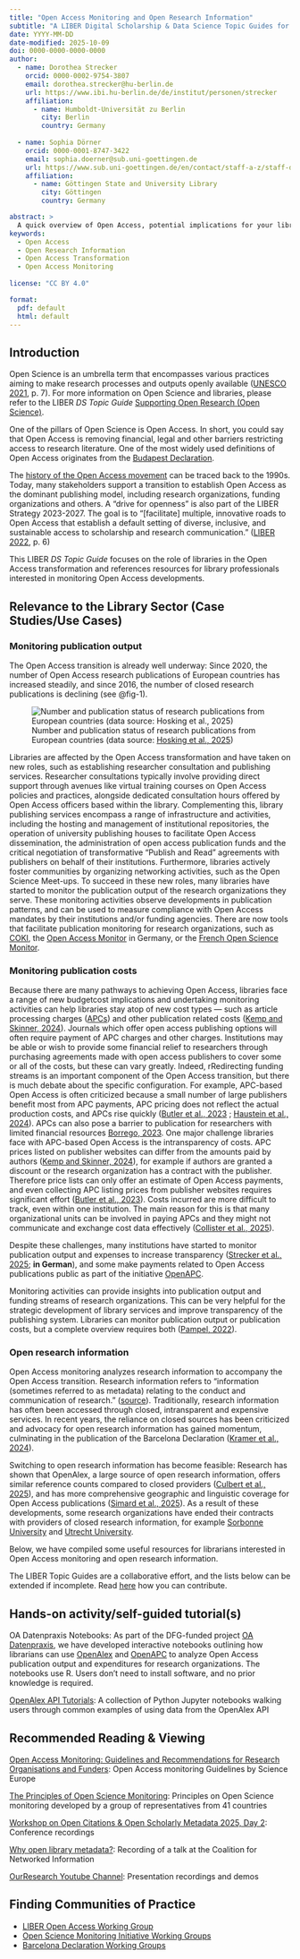 ```yaml
---
title: "Open Access Monitoring and Open Research Information"
subtitle: "A LIBER Digital Scholarship & Data Science Topic Guides for Library Professionals"
date: YYYY-MM-DD
date-modified: 2025-10-09
doi: 0000-0000-0000-0000
author:
  - name: Dorothea Strecker
    orcid: 0000-0002-9754-3807
    email: dorothea.strecker@hu-berlin.de
    url: https://www.ibi.hu-berlin.de/de/institut/personen/strecker
    affiliation: 
      - name: Humboldt-Universität zu Berlin
        city: Berlin
        country: Germany
  
  - name: Sophia Dörner
    orcid: 0000-0001-8747-3422
    email: sophia.doerner@sub.uni-goettingen.de
    url: https://www.sub.uni-goettingen.de/en/contact/staff-a-z/staff-details/person/sophia-doerner/
    affiliation: 
      - name: Göttingen State and University Library
        city: Göttingen
        country: Germany

abstract: >
  A quick overview of Open Access, potential implications for your library, along with some practical advice on how to take steps to monitor the Open Access transformation at your own research organization using open research information.
keywords:
  - Open Access
  - Open Research Information
  - Open Access Transformation
  - Open Access Monitoring
  
license: "CC BY 4.0"

format:
  pdf: default   
  html: default
---
```


## Introduction

Open Science is an umbrella term that encompasses various practices aiming to make research processes and outputs openly available ([UNESCO 2021](https://doi.org/10.54677/MNMH8546), p. 7). For more information on Open Science and libraries, please refer to the LIBER *DS Topic Guide* [Supporting Open Research (Open Science)](https://libereurope.github.io/ds-topic-guides/openresearch.html).

One of the pillars of Open Science is Open Access. In short, you could say that Open Access is removing financial, legal and other barriers restricting access to research literature. One of the most widely used definitions of Open Access originates from the [Budapest Declaration](https://www.budapestopenaccessinitiative.org/read/).

The [history of the Open Access movement](https://open-access.network/en/information/open-access-primers/history-of-the-open-access-movement) can be traced back to the 1990s. Today, many stakeholders support a transition to establish Open Access as the dominant publishing model, including research organizations, funding organizations and others. A “drive for openness” is also part of the LIBER Strategy 2023-2027. The goal is to “[facilitate] multiple, innovative roads to Open Access that establish a default setting of diverse, inclusive, and sustainable access to scholarship and research communication.” ([LIBER 2022](https://libereurope.eu/wp-content/uploads/2022/01/LIBER_STRAT_A5_digital-final-1.pdf), p. 6)

This LIBER *DS Topic Guide* focuses on the role of libraries in the Open Access transformation and references resources for library professionals interested in monitoring Open Access developments.

## Relevance to the Library Sector (Case Studies/Use Cases)

### Monitoring publication output

The Open Access transition is already well underway: Since 2020, the number of Open Access research publications of European countries has increased steadily, and since 2016, the number of closed research publications is declining (see @fig-1).

![Number and publication status of research publications from European countries (data source: [Hosking et al., 2025](https://doi.org/10.5281/zenodo.17083778))](images/oa_europe.png){#fig-1}

Libraries are affected by the Open Access transformation and have taken on new roles, such as establishing researcher consultation and publishing services. Researcher consultations typically involve providing direct support through avenues like virtual training courses on Open Access policies and practices, alongside dedicated consultation hours offered by Open Access officers based within the library. Complementing this, library publishing services encompass a range of infrastructure and activities, including the hosting and management of institutional repositories, the operation of university publishing houses to facilitate Open Access dissemination, the administration of open access publication funds and the critical negotiation of transformative "Publish and Read" agreements with publishers on behalf of their institutions. Furthermore, libraries actively foster communities by organizing networking activities, such as the Open Science Meet-ups. To succeed in these new roles, many libraries have started to monitor the publication output of the research organizations they serve. These monitoring activities observe developments in publication patterns, and can be used to measure compliance with Open Access mandates by their institutions and/or funding agencies. There are now tools that facilitate publication monitoring for research organizations, such as [COKI](https://open.coki.ac/about/), the [Open Access Monitor](https://open-access-monitor.de) in Germany, or the [French Open Science Monitor](https://frenchopensciencemonitor.esr.gouv.fr).

### Monitoring publication costs

Because there are many pathways to achieving Open Access, libraries face a range of new budgetcost implications and undertaking monitoring activities can help libraries stay atop of new cost types --- such as article processing charges ([APCs](https://open-access.network/en/information/glossary#c6264)) and other publication related costs ([Kemp and Skinner, 2024](https://doi.org/10.5281/zenodo.14013060)). Journals which offer open access publishing options will often require payment of APC charges and other charges. Institutions may be able or wish to provide some financial relief to researchers through purchasing agreements made with open access publishers to cover some or all of the costs, but these can vary greatly. Indeed, rRedirecting funding streams is an important component of the Open Access transition, but there is much debate about the specific configuration. For example, APC-based Open Access is often criticized because a small number of large publishers benefit most from APC payments, APC pricing does not reflect the actual production costs, and APCs rise quickly ([Butler et al., 2023](https://doi.org/10.1162/qss_a_00272) ; [Haustein et al., 2024](https://doi.org/10.48550/arXiv.2407.16551)). APCs can also pose a barrier to publication for researchers with limited financial resources [Borrego, 2023](https://doi.org/10.1002/leap.1558). One major challenge libraries face with APC-based Open Access is the intransparency of costs. APC prices listed on publisher websites can differ from the amounts paid by authors ([Kemp and Skinner, 2024](https://doi.org/10.5281/zenodo.14013060)), for example if authors are granted a discount or the research organization has a contract with the publisher. Therefore price lists can only offer an estimate of Open Access payments, and even collecting APC listing prices from publisher websites requires significant effort ([Butler et al., 2023](https://doi.org/10.1162/qss_a_00272)). Costs incurred are more difficult to track, even within one institution. The main reason for this is that many organizational units can be involved in paying APCs and they might not communicate and exchange cost data effectively ([Collister et al., 2025](https://doi.org/10.5281/zenodo.15611424)). 

Despite these challenges, many institutions have started to monitor publication output and expenses to increase transparency ([Strecker et al., 2025](https://doi.org/10.1515/bfp-2025-0008); **in German**), and some make payments related to Open Access publications public as part of the initiative [OpenAPC](https://treemaps.openapc.net/page/about.html).

Monitoring activities can provide insights into publication output and funding streams of research organizations. This can be very helpful for the strategic development of library services and improve transparency of the publishing system. Libraries can monitor publication output or publication costs, but a complete overview requires both ([Pampel, 2022](https://doi.org/10.1629/uksg.576)).

### Open research information

Open Access monitoring analyzes research information to accompany the Open Access transition. Research information refers to “information (sometimes referred to as metadata) relating to the conduct and communication of research.” ([source](https://barcelona-declaration.org/definitions/#research-information)). Traditionally, research information has often been accessed through closed, intransparent and expensive services. In recent years, the reliance on closed sources has been criticized and advocacy for open research information has gained momentum, culminating in the publication of the Barcelona Declaration ([Kramer et al., 2024](https://doi.org/10.5281/zenodo.10958522)).

Switching to open research information has become feasible: Research has shown that OpenAlex, a large source of open research information, offers similar reference counts compared to closed providers ([Culbert et al., 2025](https://doi.org/10.1007/s11192-025-05293-3)), and has more comprehensive geographic and linguistic coverage for Open Access publications ([Simard et al., 2025](https://doi.org/10.1162/qss.a.1)). As a result of these developments, some research organizations have ended their contracts with providers of closed research information, for example [Sorbonne University](https://www.sorbonne-universite.fr/en/news/sorbonne-university-unsubscribes-web-science) and [Utrecht University](https://www.uu.nl/en/news/access-to-web-of-science-will-end-on-1-january-2026).

Below, we have compiled some useful resources for librarians interested in Open Access monitoring and open research information.

The LIBER Topic Guides are a collaborative effort, and the lists below can be extended if incomplete. Read [here](https://libereurope.github.io/ds-topic-guides/contributing.html) how you can contribute.


## Hands-on activity/self-guided tutorial(s) 

OA Datenpraxis Notebooks: As part of the DFG-funded project [OA Datenpraxis](https://oa-datenpraxis.de), we have developed interactive notebooks outlining how librarians can use [OpenAlex](https://oa-datenpraxis.de/OpenAlex.html) and [OpenAPC](https://oa-datenpraxis.de/OpenAPC.html) to analyze Open Access publication output and expenditures for research organizations. The notebooks use R. Users don't need to install software, and no prior knowledge is required.

[OpenAlex API Tutorials](https://github.com/ourresearch/openalex-api-tutorials): A collection of Python Jupyter notebooks walking users through common examples of using data from the OpenAlex API


## Recommended Reading & Viewing

[Open Access Monitoring: Guidelines and Recommendations for Research Organisations and Funders](https://doi.org/10.5281/zenodo.4905554): Open Access monitoring Guidelines by Science Europe

[The Principles of Open Science Monitoring](https://doi.org/10.5281/zenodo.15807481): Principles on Open Science monitoring developed by a group of representatives from 41 countries

[Workshop on Open Citations & Open Scholarly Metadata 2025, Day 2](https://www.youtube.com/watch?v=5_6F1453HGY&list=PLJfoW7ub2AkxzLLaXcpJOt5ccSdG24WH2): Conference recordings

[Why open library metadata?](https://www.cni.org/topics/information-access-retrieval/why-open-library-metadata): Recording of a talk at the Coalition for Networked Information

[OurResearch Youtube Channel](https://www.youtube.com/@OurResearch/videos): Presentation recordings and demos


## Finding Communities of Practice

- [LIBER Open Access Working Group](https://libereurope.eu/working-group/open-access-working-group/)
- [Open Science Monitoring Initiative Working Groups](https://open-science-monitoring.org/working-groups/)
- [Barcelona Declaration Working Groups](https://barcelona-declaration.org/working_groups/)
